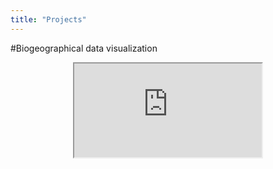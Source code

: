 ```yaml
---
title: "Projects"
---
```


#Biogeographical data visualization

<center><iframe src="https://public.tableau.com/views/Biogeography_dashboard1/Dashboard1?:showVizHome=no&:embed=true"><param name="filter" value=":original_view=yes"/></iframe></center>